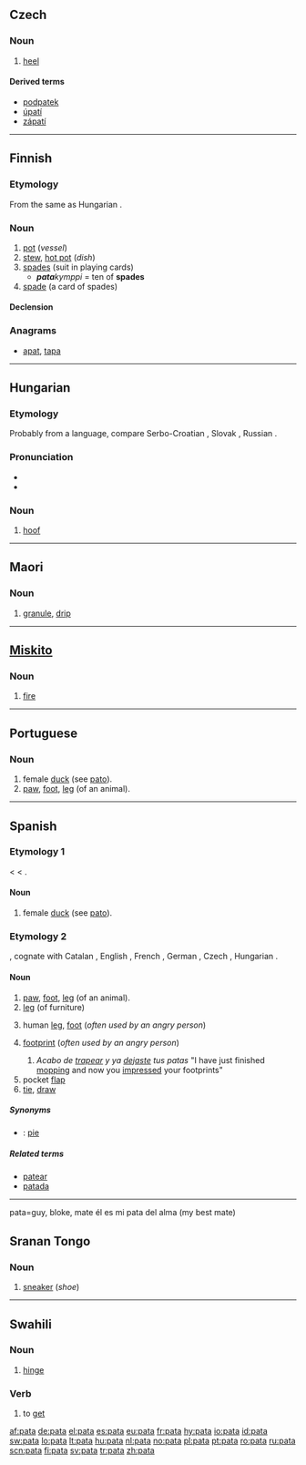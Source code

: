 {{also|pată|păta}}
==Czech==

===Noun===
{{cs-noun|g=f}}

# [[heel]] {{anatomy|lang=cs}}

====Derived terms====
* [[podpatek]] {{m}}
* [[úpatí]]
* [[zápatí]]

----

==Finnish==
{{Finnish index|p|a}}

===Etymology===
From the same {{proto|Finno-Ugric|pata|lang=fi|title=[[Finno-Ugric]] root}} as Hungarian {{term|fazék}}.

===Noun===
{{infl|fi|noun}}

# [[pot]] (''vessel'')
# [[stew]], [[hot pot]] (''dish'')
# [[spades]] (suit in playing cards)
#* '''''pata'''kymppi'' = ten of '''spades'''
# [[spade]] (a card of spades)

====Declension====
{{fi-decl-kala|pa|t|d}}

===Anagrams===
* [[apat#Finnish|apat]], [[tapa#Finnish|tapa]]

----

==Hungarian==

===Etymology===
Probably from a {{etyl|sla|hu}} language, compare Serbo-Croatian {{term|peta|lang=sh}}, Slovak {{term|päta|lang=sk}}, Russian {{term|sc=Cyrl|пята||heel|lang=ru}}.

===Pronunciation===
* {{IPA|/ˈpɒtɒ/|lang=hu}}
* {{hyphenation|pa|ta}}

===Noun===
{{hu-noun|pl=paták}}

# [[hoof]]

----

==Maori==

===Noun===
{{infl|mi|noun}}

# [[granule]], [[drip]]

----

==[[Miskito]]==

===Noun===
{{infl|miq|noun}}

# [[fire]]

----

==Portuguese==

===Noun===
{{pt-noun-f}}

# female [[duck]] (see [[pato#Portuguese|pato]]).
# [[paw]], [[foot]], [[leg]] (of an animal).

----

==Spanish==

===Etymology 1===
{{etyl|xaa|es}} {{term||tr=páṭṭ|sc=Arab|lang=xaa}} < {{etyl|ar|es}} {{term|بط|tr=baṭṭ||duck|sc=Arab|lang=ar}} < {{etyl|fa|es}} {{term|بت|tr=bat||duck|sc=fa-Arab|lang=fa}}.

====Noun====
{{es-noun-f}}

# female [[duck]] (see [[pato#Spanish|pato]]).

===Etymology 2===
{{unk.|es}}, cognate with Catalan {{term|pota|lang=ca}}, English {{term|path|lang=en}}, French {{term|patte|lang=fr}}, German {{term|Pfad|lang=de}}, Czech {{term|pata|lang=cs}}, Hungarian {{term|pata|lang=hu}}.

====Noun====
{{es-noun-f}}

# [[paw]], [[foot]], [[leg]] (of an animal).
# [[leg]] (of furniture)
# {{colloquial|lang=es}} human [[leg]], [[foot]] (''often used by an angry person'')
# {{colloquial|lang=es}} [[footprint]] (''often used by an angry person'')
## ''Acabo de [[trapear]] y ya [[dejaste]] tus patas'' "I have just finished [[mopping]] and now you [[impressed]] your footprints"
# pocket [[flap]]
# [[tie]], [[draw]]

=====Synonyms=====
* {{sense|foot}}: [[pie]]

=====Related terms=====
* [[patear]]
* [[patada]]

----
pata=guy, bloke, mate
él es mi pata del alma (my best mate)

==Sranan Tongo==

===Noun===
{{infl|srn|noun}}

# [[sneaker]] (''shoe'')

----

==Swahili==

===Noun===
{{sw-noun}}

# [[hinge]]

===Verb===
{{infl|sw|verb}}

# to [[get]]

[[af:pata]]
[[de:pata]]
[[el:pata]]
[[es:pata]]
[[eu:pata]]
[[fr:pata]]
[[hy:pata]]
[[io:pata]]
[[id:pata]]
[[sw:pata]]
[[lo:pata]]
[[lt:pata]]
[[hu:pata]]
[[nl:pata]]
[[no:pata]]
[[pl:pata]]
[[pt:pata]]
[[ro:pata]]
[[ru:pata]]
[[scn:pata]]
[[fi:pata]]
[[sv:pata]]
[[tr:pata]]
[[zh:pata]]